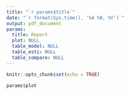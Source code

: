 ```yaml
---
title: "`r params$title`"
date: "`r format(Sys.time(), '%d %B, %Y')`" 
output: pdf_document
params:
  title: Report
  plot: NULL
  table_model: NULL
  table_esti: NULL
  table_compare: NULL
---
```


```r
knitr::opts_chunk$set(echo = TRUE)
```

```r
params$plot
```

